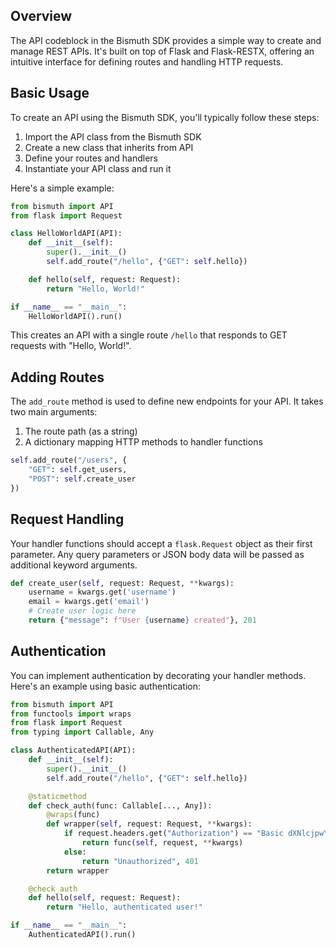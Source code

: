 ## Overview

The API codeblock in the Bismuth SDK provides a simple way to create and manage REST APIs. It's built on top of Flask and Flask-RESTX, offering an intuitive interface for defining routes and handling HTTP requests.

## Basic Usage

To create an API using the Bismuth SDK, you'll typically follow these steps:

1. Import the API class from the Bismuth SDK
2. Create a new class that inherits from API
3. Define your routes and handlers
4. Instantiate your API class and run it

Here's a simple example:

```python
from bismuth import API
from flask import Request

class HelloWorldAPI(API):
    def __init__(self):
        super().__init__()
        self.add_route("/hello", {"GET": self.hello})

    def hello(self, request: Request):
        return "Hello, World!"

if __name__ == "__main__":
    HelloWorldAPI().run()
```

This creates an API with a single route `/hello` that responds to GET requests with "Hello, World!".

## Adding Routes

The `add_route` method is used to define new endpoints for your API. It takes two main arguments:

1. The route path (as a string)
2. A dictionary mapping HTTP methods to handler functions

```python
self.add_route("/users", {
    "GET": self.get_users,
    "POST": self.create_user
})
```

## Request Handling

Your handler functions should accept a `flask.Request` object as their first parameter. Any query parameters or JSON body data will be passed as additional keyword arguments.

```python
def create_user(self, request: Request, **kwargs):
    username = kwargs.get('username')
    email = kwargs.get('email')
    # Create user logic here
    return {"message": f"User {username} created"}, 201
```

## Authentication

You can implement authentication by decorating your handler methods. Here's an example using basic authentication:

```python
from bismuth import API
from functools import wraps
from flask import Request
from typing import Callable, Any

class AuthenticatedAPI(API):
    def __init__(self):
        super().__init__()
        self.add_route("/hello", {"GET": self.hello})

    @staticmethod
    def check_auth(func: Callable[..., Any]):
        @wraps(func)
        def wrapper(self, request: Request, **kwargs):
            if request.headers.get("Authorization") == "Basic dXNlcjpwYXNz":  # user:pass
                return func(self, request, **kwargs)
            else:
                return "Unauthorized", 401
        return wrapper

    @check_auth
    def hello(self, request: Request):
        return "Hello, authenticated user!"

if __name__ == "__main__":
    AuthenticatedAPI().run()
```
